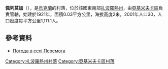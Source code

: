 {{coord|46|40|24|N|35|14|53|E|scale:100000|display=title}}

'''佩列莫加'''（{{lang-uk|Перемога}}），是[[烏克蘭|烏克蘭]]的村落，位於該國東南部[[扎波羅熱州|扎波羅熱州]]，由[[亞基米夫卡區|亞基米夫卡區]]負責管轄，始建於1921年，面積0.03平方公里，海拔高度2米，2001年人口30，人口密度每平方公里1,111.1人。

==參考資料==
* [http://weather.in.ua/ua/zaporozhskaja/19882 Погода в селі Перемога] {{Wayback|url=http://weather.in.ua/ua/zaporozhskaja/19882 |date=20200815072254 }}

[[Category:扎波羅熱州村落|Category:扎波羅熱州村落]]
[[Category:亞基米夫卡區村落|Category:亞基米夫卡區村落]]


{{Zaporizhia-geo-stub}}